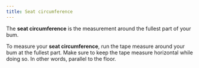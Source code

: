 ```yaml
---
title: Seat circumference
---
```


The **seat circumference** is the measurement around the fullest part of your bum.

To measure your **seat circumference**,
run the tape measure around your bum at the fullest part.
Make sure to keep the tape measure horizontal while doing so. In other words, parallel to the floor.

<MeasurementImage />
